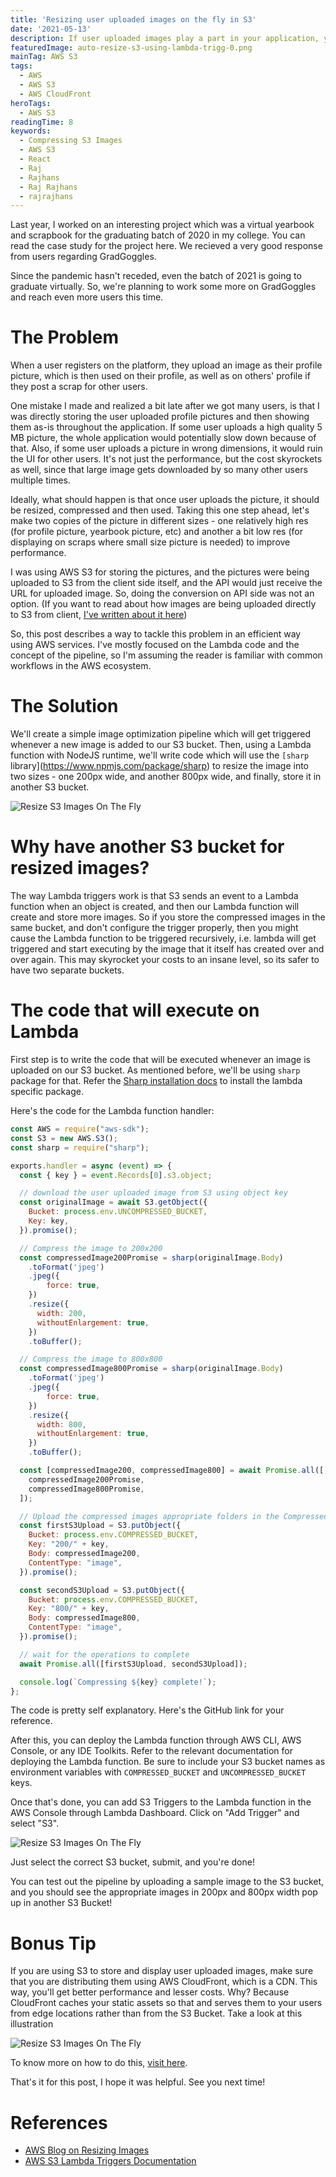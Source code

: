 ```yaml
---
title: 'Resizing user uploaded images on the fly in S3'
date: '2021-05-13'
description: If user uploaded images play a part in your application, you will sooner or later face the problem of users uploading enormously sized images. To solve this, this post will walk you through a Lambda & S3 based solution which is fast yet very cost efficient.
featuredImage: auto-resize-s3-using-lambda-trigg-0.png
mainTag: AWS S3
tags:
  - AWS
  - AWS S3
  - AWS CloudFront
heroTags:
  - AWS S3
readingTime: 8
keywords:
  - Compressing S3 Images
  - AWS S3
  - React
  - Raj
  - Rajhans
  - Raj Rajhans
  - rajrajhans
---
```


Last year, I worked on an interesting project which was a virtual yearbook and scrapbook for the graduating batch of 2020 in my college. You can read the case study for the project here. We recieved a very good response from users regarding GradGoggles.

Since the pandemic hasn't receded, even the batch of 2021 is going to graduate virtually. So, we're planning to work some more on GradGoggles and reach even more users this time.

# The Problem

When a user registers on the platform, they upload an image as their profile picture, which is then used on their profile, as well as on others' profile if they post a scrap for other users.

One mistake I made and realized a bit late after we got many users, is that I was directly storing the user uploaded profile pictures and then showing them as-is throughout the application. If some user uploads a high quality 5 MB picture, the whole application would potentially slow down because of that. Also, if some user uploads a picture in wrong dimensions, it would ruin the UI for other users. It's not just the performance, but the cost skyrockets as well, since that large image gets downloaded by so many other users multiple times.

Ideally, what should happen is that once user uploads the picture, it should be resized, compressed and then used. Taking this one step ahead, let's make two copies of the picture in different sizes - one relatively high res (for profile picture, yearbook picture, etc) and another a bit low res (for displaying on scraps where small size picture is needed) to improve performance.

I was using AWS S3 for storing the pictures, and the pictures were being uploaded to S3 from the client side itself, and the API would just receive the URL for uploaded image. So, doing the conversion on API side was not an option. (If you want to read about how images are being uploaded directly to S3 from client, [I've written about it here](https://rajrajhans.com/2020/06/2-ways-to-upload-files-to-s3-in-flask/))

So, this post describes a way to tackle this problem in an efficient way using AWS services. I've mostly focused on the Lambda code and the concept of the pipeline, so I'm assuming the reader is familiar with common workflows in the AWS ecosystem.

# The Solution

We'll create a simple image optimization pipeline which will get triggered whenever a new image is added to our S3 bucket. Then, using a Lambda function with NodeJS runtime, we'll write code which will use the `[sharp` library](https://www.npmjs.com/package/sharp) to resize the image into two sizes - one 200px wide, and another 800px wide, and finally, store it in another S3 bucket.

<ImageWrapper isTransparent="1">

![Resize S3 Images On The Fly](auto-resize-s3-using-lambda-trigg-1.png)

</ImageWrapper>

# Why have another S3 bucket for resized images?

The way Lambda triggers work is that S3 sends an event to a Lambda function when an object is created, and then our Lambda function will create and store more images. So if you store the compressed images in the same bucket, and don't configure the trigger properly, then you might cause the Lambda function to be triggered recursively, i.e. lambda will get triggered and start executing by the image that it itself has created over and over again. This may skyrocket your costs to an insane level, so its safer to have two separate buckets.

# The code that will execute on Lambda

First step is to write the code that will be executed whenever an image is uploaded on our S3 bucket. As mentioned before, we'll be using `sharp` package for that. Refer the [Sharp installation docs](https://sharp.pixelplumbing.com/install#aws-lambda) to install the lambda specific package.

Here's the code for the Lambda function handler:

```js
const AWS = require("aws-sdk");
const S3 = new AWS.S3();
const sharp = require("sharp");

exports.handler = async (event) => {
  const { key } = event.Records[0].s3.object;

  // download the user uploaded image from S3 using object key
  const originalImage = await S3.getObject({
    Bucket: process.env.UNCOMPRESSED_BUCKET,
    Key: key,
  }).promise();

  // Compress the image to 200x200
  const compressedImage200Promise = sharp(originalImage.Body)
    .toFormat('jpeg')
    .jpeg({
        force: true,
    })
    .resize({
      width: 200,
      withoutEnlargement: true,
    })
    .toBuffer();

  // Compress the image to 800x800
  const compressedImage800Promise = sharp(originalImage.Body)
    .toFormat('jpeg')
    .jpeg({
        force: true,
    })
    .resize({
      width: 800,
      withoutEnlargement: true,
    })
    .toBuffer();

  const [compressedImage200, compressedImage800] = await Promise.all([
    compressedImage200Promise,
    compressedImage800Promise,
  ]);

  // Upload the compressed images appropriate folders in the Compressed Images bucket
  const firstS3Upload = S3.putObject({
    Bucket: process.env.COMPRESSED_BUCKET,
    Key: "200/" + key,
    Body: compressedImage200,
    ContentType: "image",
  }).promise();

  const secondS3Upload = S3.putObject({
    Bucket: process.env.COMPRESSED_BUCKET,
    Key: "800/" + key,
    Body: compressedImage800,
    ContentType: "image",
  }).promise();

  // wait for the operations to complete
  await Promise.all([firstS3Upload, secondS3Upload]);

  console.log(`Compressing ${key} complete!`);
};
```

The code is pretty self explanatory. Here's the GitHub link for your reference.

After this, you can deploy the Lambda function through AWS CLI, AWS Console, or any IDE Toolkits. Refer to the relevant documentation for deploying the Lambda function. Be sure to include your S3 bucket names as environment variables with `COMPRESSED_BUCKET` and `UNCOMPRESSED_BUCKET` keys.

Once that's done, you can add S3 Triggers to the Lambda function in the AWS Console through Lambda Dashboard. Click on "Add Trigger" and select "S3".

<ImageWrapper isTransparent="1">

![Resize S3 Images On The Fly](auto-resize-s3-using-lambda-trigg-2.png)

</ImageWrapper>

Just select the correct S3 bucket, submit, and you're done!

You can test out the pipeline by uploading a sample image to the S3 bucket, and you should see the appropriate images in 200px and 800px width pop up in another S3 Bucket!

# Bonus Tip

If you are using S3 to store and display user uploaded images, make sure that you are distributing them using AWS CloudFront, which is a CDN. This way, you'll get better performance and lesser costs. Why? Because CloudFront caches your static assets so that and serves them to your users from edge locations rather than from the S3 Bucket. Take a look at this illustration

<ImageWrapper isTransparent="1">

![Resize S3 Images On The Fly](auto-resize-s3-using-lambda-trigg-3.png)

</ImageWrapper>

To know more on how to do this, [visit here](https://aws.amazon.com/blogs/networking-and-content-delivery/amazon-s3-amazon-cloudfront-a-match-made-in-the-cloud/).

That's it for this post, I hope it was helpful. See you next time!


# References

- [AWS Blog on Resizing Images](    https://aws.amazon.com/blogs/compute/resize-images-on-the-fly-with-amazon-s3-aws-lambda-and-amazon-api-gateway/)
- [AWS S3 Lambda Triggers Documentation](https://docs.aws.amazon.com/lambda/latest/dg/with-s3.html)
